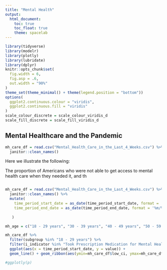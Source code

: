 ```yaml
---
title: "Mental Health"
output: 
  html_document:
    toc: true
    toc_float: true
    theme: spacelab
---
```


```r
library(tidyverse)
library(modelr)
library(plotly)
library(lubridate)
library(dplyr)
knitr::opts_chunk$set(
  fig.width = 6,
  fig.asp = .6,
  out.width = "90%"
)
theme_set(theme_minimal() + theme(legend.position = "bottom"))
options(
  ggplot2.continuous.colour = "viridis",
  ggplot2.continuous.fill = "viridis"
)
scale_colour_discrete = scale_colour_viridis_d
scale_fill_discrete = scale_fill_viridis_d
```

## Mental Healthcare and the Pandemic

```r
mh_care_df = read.csv("Mental_Health_Care_in_the_Last_4_Weeks.csv") %>%  
  janitor::clean_names() 
```
Here we illustrate the following:

The proportion of Americans who were not able to get access to mental health care when they needed it, and th


```r

```



```r
mh_care_df = read.csv("Mental_Health_Care_in_the_Last_4_Weeks.csv") %>%  
  janitor::clean_names() %>% 
  mutate(
    time_period_start_date = as_date(time_period_start_date, format = '%m/%d/%Y'), 
    time_period_end_date = as_date(time_period_end_date, format = '%m/%d/%Y')
    
   ) 

mh_age = c("18 - 29 years", "30 - 39 years", "40 - 49 years", "50 - 59 years", "60 - 69 years", "70 - 79 years", "80 years and above")

mh_care_df %>%
  filter(subgroup %in% "18 - 29 years") %>% 
  filter(i_indicator %in% "Took Prescription Medication for Mental Health, Last 4 Weeks") %>%
  ggplot(aes(x = time_period_start_date, y = value)) + 
  geom_line() + geom_ribbon(aes(ymin=mh_care_df$low_ci, ymax=mh_care_df$high_ci), linetype=2, alpha=0.1)

#ggplotly(p)
```

